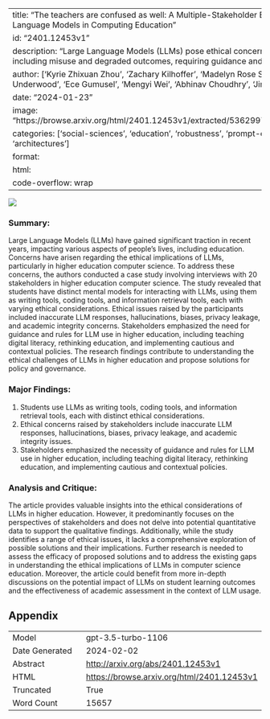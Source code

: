 
---
title: "The teachers are confused as well: A Multiple-Stakeholder Ethics Discussion on Large Language Models in Computing Education"
id: "2401.12453v1"
description: "Large Language Models (LLMs) pose ethical concerns in higher education, including misuse and degraded outcomes, requiring guidance and rules."
author: ['Kyrie Zhixuan Zhou', 'Zachary Kilhoffer', 'Madelyn Rose Sanfilippo', 'Ted Underwood', 'Ece Gumusel', 'Mengyi Wei', 'Abhinav Choudhry', 'Jinjun Xiong']
date: "2024-01-23"
image: "https://browse.arxiv.org/html/2401.12453v1/extracted/5362997/mental_model_fig_3.png"
categories: ['social-sciences', 'education', 'robustness', 'prompt-engineering', 'architectures']
format:
  html:
    code-overflow: wrap
---

![](https://browse.arxiv.org/html/2401.12453v1/extracted/5362997/mental_model_fig_3.png)

### Summary:

Large Language Models (LLMs) have gained significant traction in recent years, impacting various aspects of people's lives, including education. Concerns have arisen regarding the ethical implications of LLMs, particularly in higher education computer science. To address these concerns, the authors conducted a case study involving interviews with 20 stakeholders in higher education computer science. The study revealed that students have distinct mental models for interacting with LLMs, using them as writing tools, coding tools, and information retrieval tools, each with varying ethical considerations. Ethical issues raised by the participants included inaccurate LLM responses, hallucinations, biases, privacy leakage, and academic integrity concerns. Stakeholders emphasized the need for guidance and rules for LLM use in higher education, including teaching digital literacy, rethinking education, and implementing cautious and contextual policies. The research findings contribute to understanding the ethical challenges of LLMs in higher education and propose solutions for policy and governance.

### Major Findings:
1. Students use LLMs as writing tools, coding tools, and information retrieval tools, each with distinct ethical considerations.
2. Ethical concerns raised by stakeholders include inaccurate LLM responses, hallucinations, biases, privacy leakage, and academic integrity issues.
3. Stakeholders emphasized the necessity of guidance and rules for LLM use in higher education, including teaching digital literacy, rethinking education, and implementing cautious and contextual policies.

### Analysis and Critique:
The article provides valuable insights into the ethical considerations of LLMs in higher education. However, it predominantly focuses on the perspectives of stakeholders and does not delve into potential quantitative data to support the qualitative findings. Additionally, while the study identifies a range of ethical issues, it lacks a comprehensive exploration of possible solutions and their implications. Further research is needed to assess the efficacy of proposed solutions and to address the existing gaps in understanding the ethical implications of LLMs in computer science education. Moreover, the article could benefit from more in-depth discussions on the potential impact of LLMs on student learning outcomes and the effectiveness of academic assessment in the context of LLM usage.

## Appendix

|          |          |
|----------|----------|
| Model     | gpt-3.5-turbo-1106       |
| Date Generated     | 2024-02-02       |
| Abstract | [http://arxiv.org/abs/2401.12453v1](http://arxiv.org/abs/2401.12453v1)        |
| HTML     | [https://browse.arxiv.org/html/2401.12453v1](https://browse.arxiv.org/html/2401.12453v1)       |
| Truncated       | True       |
| Word Count       | 15657       |